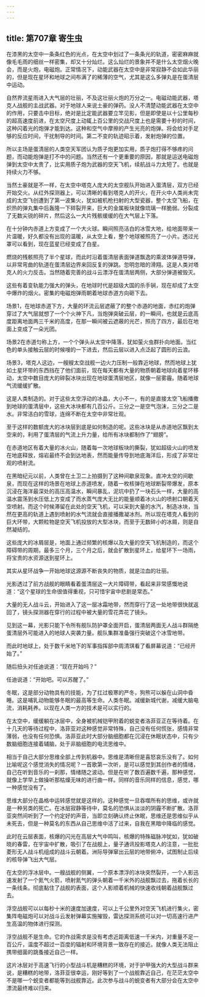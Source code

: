 ```yaml
---
---
---
```

title: 第707章 寄生虫
---



在漆黑的太空中一条条红色的光点，在太空中划过了一条条光的轨道，密密麻麻就像毛毛雨的细丝一样密集，却又十分灿烂。这么灿烂的景象并不是什么太空烟火晚会，而是火炮，电磁炮。正常情况下，动能武器在太空中是非常寂静不会如此华丽的，但是现在星环和地球之间布满了的稀薄的空气，尤其是这么多弹丸是在蛋清层中运动。

自然界流星雨进入大气层的壮丽，不及这壮丽火炮的万分之一。电磁动能武器，塔克人战舰的主战武器。对于地球人来说土豪的弹药。没人不清楚动能武器在太空中的作用，只要击中目标，绝对是比定能武器要立竿见影，但是即使是以十公里每秒的超高速度前进，在太空尺度上动辄上百公里的交战尺度上也是需要十秒的时间，这种闪着光的炮弹才能到达。这种和空气中摩擦的产生光亮的炮弹。将会给对手足够的反应时间，干扰制导的时间。第二不变的轨迹昭示着，发射炮弹的位置。

所以主场是蛋清层的人类空天军团认为质子炮更加实用，质子炮打得不够疼的问题，而动能炮弹是打不中的问题。当然还有一个更重要的原因，那就是运送电磁炮弹到太空中太贵了，比实用质子炮为武器的空天飞机，续航战斗力太短了。也就是持续火力不够。

当然土豪就是不一样，在太空中塔克人庞大的太空舰队开始进入蛋清层，双方已经开始交火。从红外探测器上，可以清晰的看到塔克人的开火，在开火中人类尚未完成的太空飞创遭到了第一波集火，犹如被机枪扫射的大型瓷器，整个太空飞船，在炽热的弹丸集中后轰隆一下碎裂开来，巨大的金属板块就像琉璃一样脆弱。分裂成了无数尖锐的碎片，然后这么一大片残骸缓缓的在大气层上下落。

在十分钟内赤道上方变成了一个大火球。瞬间照亮洁白的冰雪大地，给地面带来一片温暖，好久都没有出现的温暖，从太空上看，整个地球被照亮了一小片。透过光罩可以看到，现在蓝星已经变成了白星。

燃烧的残骸照亮了半个星球，而此时沿着蛋清层表面弹道飘逸的乘波体弹道导弹，以非常弯曲的轨道在蛋清层边界来回反复的弹跳。忽明忽暗的滑翔。这是人类对塔克人的火力反击。当然随着完善的战斗云漂浮在蛋清层两侧，大部分弹道被毁灭。

这些有着变轨能力强大的弹头，在地球时代是超级大国的杀手锏，现在却成了太空中爆炸的烟火。密集的电磁炮弹雨朝着地球赤道方向砸下去。

场景1，在地球赤道下方，大量的环流云层遮蔽了的整个赤道的地面，赤红的炮弹穿过了大气层就想了一个个火神下凡，当炮弹突破云层，的一瞬间，也就是云底高度距离地面两三千米的高度，在那一瞬间被云遮蔽的光芒，照亮了四方，最后在地面上变成了一朵光团。

场景2在赤道匀称上方，一个个弹头从太空中降落，犹如萤火虫群扑向地面。当红色的单头接触云层的时候嗖的一下进去，然后云层以进入点泛起了圆形的云浪。

场景3，塔克人这边，一艘艘太空战舰一边火力压制一般靠近地球，然而地球上犹如土星环带的东西挡在了他们面前，现在每天都有大量的物质朝着地球向着星环移动，太空中数目庞大的碎裂冰块出现在地球蛋清层地区，就像一层雾霾。随着地球气流缓缓扩散。

这是人类制造的。对于这些太空浮动的冰晶，大小不一，有的是直接太空飞船播撒到地球的蛋清层中，这些大冰块都有几百公斤。三分之一是空气泡沫，三分之二是水。非常洁白的雪球，连绵不断在太空中非常壮观。

至于这样的数额庞大的冰块层到底是如何制造的呢。这些冰块是从赤道地区飘到太空来的，利用了蛋清层的气流上升力量，给所有冰块都制作了“翅膀”。

在赤道地区有着大量的冰火山，随着每一次地球板块的撕裂，犹如超级火山的喷发在地底释放，熔岩最终不会到达地表，然而能量传导到地底海洋后，形成了非常壮观的喷射流。

在黑暗纪元以前，人类曾在土卫二上拍摄到了这种间歇泉现象。直冲太空的间歇泉，而现在这样的场景在地球上赤道喷发，随着一枚核弹在地球断裂带爆发，原本沉浸在海洋最深处的高压高温水，瞬间暴乱，泥坑中扔了一块石头一样，大量的高温水震荡到水压低上方变成了而水蒸气庞大无比的能量顺着冰火山的喷射口朝着天空喷射。而这个时候滞留在此处的空天飞机，可以采到大量的水汽，制造冰块，当然在更高的轨道上遇到喷射的水气流就会直接播撒凝冰剂。所以现在塔克人看到的巨大环带，大颗粒物是空天飞机投放的大型冰块，而至于无数碎小的冰屑，则是自然凝结的。

这些庞大的冰屑层是，地面上通过频繁的核爆以及大量的空天飞机制造的，而这个障碍带的周期，最多三个月，三个月之后，就会扩散到星环上，给星环下一场雨，将宝贵的水资源送到星环上。

其实从星环战争一开始地球这源源不断丧失的物质，就是泣血的壮丽。

光影透过了前方战舰的眼睛看着蛋清层这一大片障碍带，看起来非常感慨地说道：“这个星球的生命很值得重视，只可惜宇宙中悲剧是常态。”

大量的无人战斗云，开始进入了这一层冰霜地带，然而穿行了这一处地带很快就返回了，镜头探测器在穿行的过程中被大量的雪花弄花了镜头。

见到这一幕，光影只能下令所有舰队防护罩全面开启，蛋清层两面无人战斗群隔绝蛋清层外可能进入的地球人突袭力量。舰队集群准备强行突破这个冰雪地带。

而此时地球上，处于数千米地下的军事指挥部中周清琪看了看屏幕说道：“已经开始了。”

随后扭头对任迪说道：“现在开始吗？”

任迪说道：“开始吧。可以苏醒了。”

冬眠，这是部分动物具有的技能，为了扛过极寒的严冬，狗熊可以躲在山洞中昏睡。这是哺乳动物能够冬眠的最高等生命。人类冬眠。减缓新城代谢，减缓大脑电流，消耗耗养。以现在人类一方的技术是可以实行的。

在太空中，缓缓躺在冰层中，全身被机械铠甲附着的蜕变者洛菲亚正在等待着。在十几天的等待过程中，洛菲亚对这种感觉非常特殊，自己没有任何慌张，感情非常薄弱，也没有任何恐惧。洛菲亚此时大部分脑细胞都在沉浸在休眠状态中，只有少数脑细胞连接着辅脑，处于非脑细胞的电流思维中。

相当于自己大部分思维全部上传到机器中。思维是清晰但是喜怒哀乐没有了。如何比喻呢这个感觉消失的情况呢？一首歌第一次听，是可以感觉到其创作者的情绪，自己在听到音乐的一刹那，情绪随之波动。但是在听了数百遍数千遍，那种感觉，就像上学早上做操听那枯燥无味的进行曲一样。同样的音乐同样的信息，感觉，哪一种感觉没有了。

思维大部分在晶格中运转感觉就是这样的。这种感觉一旦吞噬所有的思维，或许就是一种另类的死亡。在冰层寂静等待中，莫名的恐惧从淡淡的阴霾不断扩散。洛菲亚突然间听到了一个约定好的声音，当即立刻确认终止休眠，思维还是思维似乎从未死去，但是一种莫名的东西从自己思维中活了过来，自我在黑暗中降临的感觉。

此时在云层表面，核爆的闪光在高层大气中鸣叫，核爆的特殊磁脉冲犹如，犹如破晓的春雷，在宇宙中扩散，吸引了在战舰上，量子通讯投影塔克人的注意，一批批菱形无人战斗机组成的战斗云朝着。洲际导弹窜出云层的地带俯冲，试图制止后续的核导弹飞出大气层。

在太空的浮冰层中。一艘战舰的侧翼，一个原本漂浮的冰块突然裂开，一个人影迅速发射了一个氮气火箭，喷射氮气的弹头朝着一千米外的战舰飘过去，拖着长长的一条线条。彻底黏住了战舰的表面，这个人影顺着机械的快速收线朝着战舰飘过去。

浮空战舰可以以每秒十米的速度加速度，可以上千公里外对空天飞机进行集火，密集阵电磁炮可以对战斗云发射弹幕实施摧毁，雷达探测系统可以对一切高速行进产生高温的物体进行探测。

浮空战舰不是生命。它的作战需求是没有考虑近距离低速一千米内，对重量不足一百公斤，温度不超过一百度的辐射和环境背景一致存在的接近。就像人类无法阻止携带细菌的跳蚤接近自己一样。

这片冰层对于高速飞行的小型战斗机是糟糕的环境，对于护甲强大的大型战斗群来说，是糟糕的地带，洛菲亚很幸运，刚好等到了一个战舰靠近自己，在茫茫太空中不是哪一个蜕变者都能等到战舰靠近。此次参与战斗的蜕变者有大部分会在太空中漂流最终难以归来。